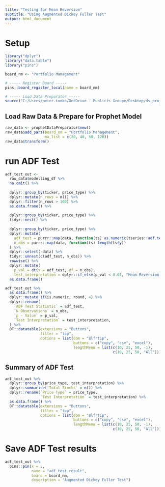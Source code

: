 ```yaml
---
title: "Testing for Mean Reversion"
subtitle: "Using Augmented Dickey Fuller Test"
output: html_document
---
```


# Setup
```r
library("dplyr")
library("data.table")
library("pins")

board_nm <- "Portfolio Management"

# ----- Register Board -----
pins::board_register_local(name = board_nm)

# ----- Load Data Preparator -----
source("C:/Users/peter.tomko/OneDrive - Publicis Groupe/Desktop/ds_projects/portfolio_management/1 variable preparation/Data Preparation for Prophet.R")
```

## Load Raw Data & Prepare for Prophet Model
```r
raw_data <- prophetDataPreparator$new()
raw_data$add_pars(board_nm = "Portfolio Management", 
                  ma_list = c(20, 40, 60, 120))
raw_data$transform()
```

# run ADF Test
```r
adf_test_out <-
  raw_data$modelling_df %>% 
  na.omit() %>% 
  
  dplyr::group_by(ticker, price_type) %>% 
  dplyr::mutate(n_rows = n()) %>% 
  dplyr::filter(n_rows > 100) %>% 
  as.data.frame() %>% 
  
  dplyr::group_by(ticker, price_type) %>% 
  tidyr::nest() %>% 
  
  dplyr::group_by(ticker, price_type) %>% 
  dplyr::mutate(
    adf_test = purrr::map(data, function(ts) as.numeric(tseries::adf.test(ts$y, k = 1)$statistic)),
    n_obs = purrr::map(data, function(ts) length(ts$y))
  ) %>% 
  dplyr::select(-data) %>% 
  tidyr::unnest(c(adf_test, n_obs)) %>% 
  rowwise() %>% 
  dplyr::mutate(
    p_val = dt(x = adf_test, df = n_obs),
    test_interpretation = dplyr::if_else(p_val < 0.01, "Mean Reversion TS at 1%", dplyr::if_else(p_val >= 0.01 & p_val < 0.05, "Mean Reversion TS at 5%", dplyr::if_else(p_val >= 0.05 & p_val < 0.1, "Mean Reversion TS at 10%", "Possible Random Walk")))) %>% 
  as.data.frame()

adf_test_out %>%
  as.data.frame() %>% 
  dplyr::mutate_if(is.numeric, round, 4) %>% 
  dplyr::rename(
    `ADF Test Statistic` = adf_test,
    `N Observations` = n_obs,
    `p - Value` = p_val,
    `Test Interpretation` = test_interpretation,
  ) %>% 
  DT::datatable(extensions = "Buttons",
                filter = "top",
                options = list(dom = "Blfrtip",
                               buttons = c("copy", "csv", "excel"),
                               lengthMenu = list(c(10, 25, 50, -1),
                                                 c(10, 25, 50, "All"))))
```
## Summary of ADF Test
```r
adf_test_out %>% 
  dplyr::group_by(price_type, test_interpretation) %>% 
  dplyr::summarise(`Total Stocks` = n()) %>%
  dplyr::rename(`Price Type` = price_type,
                `Test Interpretation` = test_interpretation) %>% 
  as.data.frame() %>% 
  DT::datatable(extensions = "Buttons",
                filter = "top",
                options = list(dom = "Blfrtip",
                               buttons = c("copy", "csv", "excel"),
                               lengthMenu = list(c(10, 25, 50, -1),
                                                 c(10, 25, 50, "All"))))

```

# Save ADF Test results
```r
adf_test_out %>% 
  pins::pin(x = .,
            name = "adf_test_result",
            board = board_nm, 
            description = "Augmented Dickey Fuller Test")

```